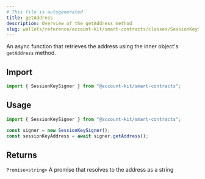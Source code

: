 ```yaml
---
# This file is autogenerated
title: getAddress
description: Overview of the getAddress method
slug: wallets/reference/account-kit/smart-contracts/classes/SessionKeySigner/getAddress
---
```


An async function that retrieves the address using the inner object's `getAddress` method.

## Import

```ts
import { SessionKeySigner } from "@account-kit/smart-contracts";
```

## Usage

```ts
import { SessionKeySigner } from "@account-kit/smart-contracts";

const signer = new SessionKeySigner();
const sessionKeyAddress = await signer.getAddress();
```

## Returns

`Promise<string>`
A promise that resolves to the address as a string
